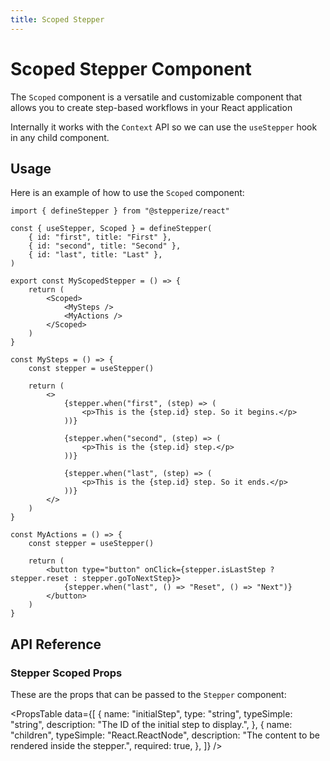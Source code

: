 ```yaml
---
title: Scoped Stepper
---
```



# Scoped Stepper Component

The `Scoped` component is a versatile and customizable component that allows you to create step-based workflows in your React application

Internally it works with the `Context` API so we can use the `useStepper` hook in any child component.

## Usage

Here is an example of how to use the `Scoped` component:

```tsx
import { defineStepper } from "@stepperize/react"

const { useStepper, Scoped } = defineStepper(
	{ id: "first", title: "First" },
	{ id: "second", title: "Second" },
	{ id: "last", title: "Last" },
)

export const MyScopedStepper = () => {
	return (
		<Scoped>
			<MySteps />
			<MyActions />
		</Scoped>
	)
}

const MySteps = () => {
	const stepper = useStepper()

	return (
		<>
			{stepper.when("first", (step) => (
				<p>This is the {step.id} step. So it begins.</p>
			))}

			{stepper.when("second", (step) => (
				<p>This is the {step.id} step.</p>
			))}

			{stepper.when("last", (step) => (
				<p>This is the {step.id} step. So it ends.</p>
			))}
		</>
	)
}

const MyActions = () => {
	const stepper = useStepper()

	return (
		<button type="button" onClick={stepper.isLastStep ? stepper.reset : stepper.goToNextStep}>
			{stepper.when("last", () => "Reset", () => "Next")}
		</button>
	)
}
```

## API Reference

### Stepper Scoped Props

These are the props that can be passed to the `Stepper` component:

<PropsTable
	data={[
		{
			name: "initialStep",
			type: "string",
			typeSimple: "string",
			description: "The ID of the initial step to display.",
		},
		{
			name: "children",
			typeSimple: "React.ReactNode",
			description: "The content to be rendered inside the stepper.",
			required: true,
		},
	]}
/>